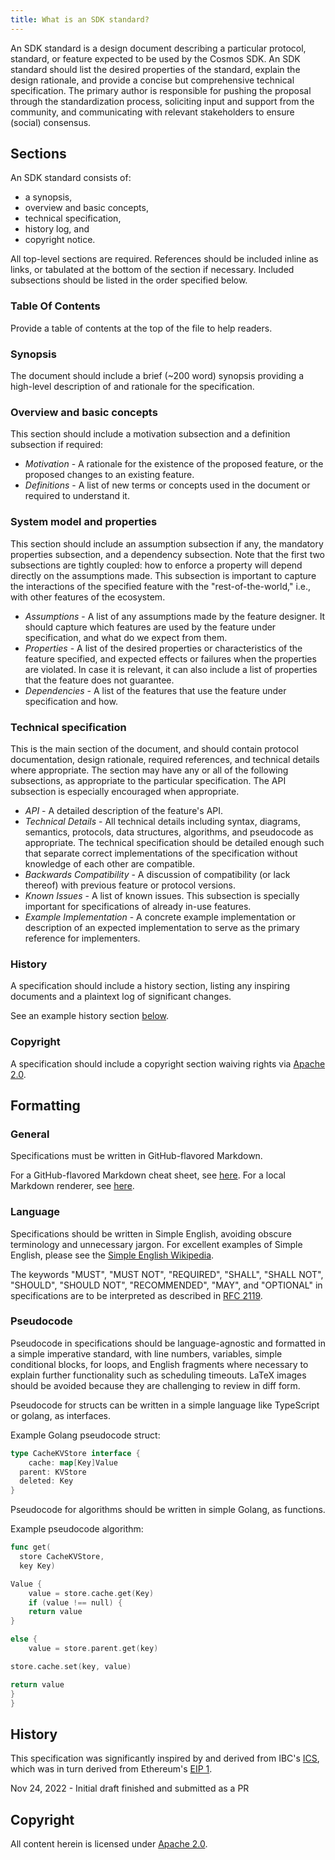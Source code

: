 ```yaml
---
title: What is an SDK standard?
---
```

An SDK standard is a design document describing a particular protocol, standard, or feature expected to be used by the Cosmos SDK. An SDK standard should list the desired properties of the standard, explain the design rationale, and provide a concise but comprehensive technical specification. The primary author is responsible for pushing the proposal through the standardization process, soliciting input and support from the community, and communicating with relevant stakeholders to ensure (social) consensus.

## Sections

An SDK standard consists of:

* a synopsis,
* overview and basic concepts,
* technical specification,
* history log, and
* copyright notice.

All top-level sections are required. References should be included inline as links, or tabulated at the bottom of the section if necessary.  Included subsections should be listed in the order specified below.

### Table Of Contents

Provide a table of contents at the top of the file to help readers.

### Synopsis

The document should include a brief (\~200 word) synopsis providing a high-level description of and rationale for the specification.

### Overview and basic concepts

This section should include a motivation subsection and a definition subsection if required:

* *Motivation* - A rationale for the existence of the proposed feature, or the proposed changes to an existing feature.
* *Definitions* - A list of new terms or concepts used in the document or required to understand it.

### System model and properties

This section should include an assumption subsection if any, the mandatory properties subsection, and a dependency subsection. Note that the first two subsections are tightly coupled: how to enforce a property will depend directly on the assumptions made. This subsection is important to capture the interactions of the specified feature with the "rest-of-the-world," i.e., with other features of the ecosystem.

* *Assumptions* - A list of any assumptions made by the feature designer. It should capture which features are used by the feature under specification, and what do we expect from them.
* *Properties* - A list of the desired properties or characteristics of the feature specified, and expected effects or failures when the properties are violated. In case it is relevant, it can also include a list of properties that the feature does not guarantee.
* *Dependencies* - A list of the features that use the feature under specification and how.

### Technical specification

This is the main section of the document, and should contain protocol documentation, design rationale, required references, and technical details where appropriate.
The section may have any or all of the following subsections, as appropriate to the particular specification. The API subsection is especially encouraged when appropriate.

* *API* - A detailed description of the feature's API.
* *Technical Details* - All technical details including syntax, diagrams, semantics, protocols, data structures, algorithms, and pseudocode as appropriate. The technical specification should be detailed enough such that separate correct implementations of the specification without knowledge of each other are compatible.
* *Backwards Compatibility* - A discussion of compatibility (or lack thereof) with previous feature or protocol versions.
* *Known Issues* - A list of known issues. This subsection is specially important for specifications of already in-use features.
* *Example Implementation* - A concrete example implementation or description of an expected implementation to serve as the primary reference for implementers.

### History

A specification should include a history section, listing any inspiring documents and a plaintext log of significant changes.

See an example history section [below](#history-1).

### Copyright

A specification should include a copyright section waiving rights via [Apache 2.0](https://www.apache.org/licenses/LICENSE-2.0).

## Formatting

### General

Specifications must be written in GitHub-flavored Markdown.

For a GitHub-flavored Markdown cheat sheet, see [here](https://github.com/adam-p/markdown-here/wiki/Markdown-Cheatsheet). For a local Markdown renderer, see [here](https://github.com/joeyespo/grip).

### Language

Specifications should be written in Simple English, avoiding obscure terminology and unnecessary jargon. For excellent examples of Simple English, please see the [Simple English Wikipedia](https://simple.wikipedia.org/wiki/Main_Page).

The keywords "MUST", "MUST NOT", "REQUIRED", "SHALL", "SHALL NOT", "SHOULD", "SHOULD NOT", "RECOMMENDED", "MAY", and "OPTIONAL" in specifications are to be interpreted as described in [RFC 2119](https://tools.ietf.org/html/rfc2119).

### Pseudocode

Pseudocode in specifications should be language-agnostic and formatted in a simple imperative standard, with line numbers, variables, simple conditional blocks, for loops, and
English fragments where necessary to explain further functionality such as scheduling timeouts. LaTeX images should be avoided because they are challenging to review in diff form.

Pseudocode for structs can be written in a simple language like TypeScript or golang, as interfaces.

Example Golang pseudocode struct:

```go
type CacheKVStore interface {
    cache: map[Key]Value
  parent: KVStore
  deleted: Key
}
```

Pseudocode for algorithms should be written in simple Golang, as functions.

Example pseudocode algorithm:

```go expandable
func get(
  store CacheKVStore,
  key Key)

Value {
    value = store.cache.get(Key)
    if (value !== null) {
    return value
}

else {
    value = store.parent.get(key)

store.cache.set(key, value)

return value
}
}
```

## History

This specification was significantly inspired by and derived from IBC's [ICS](https://github.com/cosmos/ibc/blob/main/spec/ics-001-ics-standard/README.md), which
was in turn derived from Ethereum's [EIP 1](https://github.com/ethereum/EIPs/blob/master/EIPS/eip-1.md).

Nov 24, 2022 - Initial draft finished and submitted as a PR

## Copyright

All content herein is licensed under [Apache 2.0](https://www.apache.org/licenses/LICENSE-2.0).
